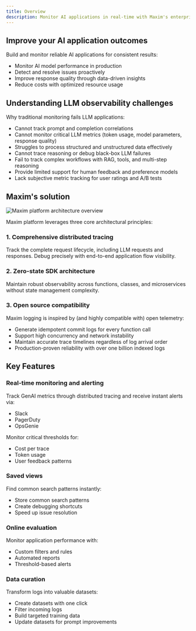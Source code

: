 ```yaml
---
title: Overview
description: Monitor AI applications in real-time with Maxim's enterprise-grade LLM observability platform.
---
```


## Improve your AI application outcomes

Build and monitor reliable AI applications for consistent results:
- Monitor AI model performance in production
- Detect and resolve issues proactively
- Improve response quality through data-driven insights
- Reduce costs with optimized resource usage

## Understanding LLM observability challenges

Why traditional monitoring fails LLM applications:

- Cannot track prompt and completion correlations
- Cannot monitor critical LLM metrics (token usage, model parameters, response quality)
- Struggles to process structured and unstructured data effectively
- Cannot trace reasoning or debug black-box LLM failures
- Fail to track complex workflows with RAG, tools, and multi-step reasoning
- Provide limited support for human feedback and preference models
- Lack subjective metric tracking for user ratings and A/B tests

## Maxim's solution

![Maxim platform architecture overview](/images/docs/observe/overview/observe.png)

Maxim platform leverages three core architectural principles:

### 1. Comprehensive distributed tracing

Track the complete request lifecycle, including LLM requests and responses. Debug precisely with end-to-end application flow visibility.

### 2. Zero-state SDK architecture

Maintain robust observability across functions, classes, and microservices without state management complexity.

### 3. Open source compatibility

Maxim logging is inspired by (and highly compatible with) open telemetry:
- Generate idempotent commit logs for every function call
- Support high concurrency and network instability
- Maintain accurate trace timelines regardless of log arrival order
- Production-proven reliability with over one billion indexed logs

## Key Features

### Real-time monitoring and alerting
Track GenAI metrics through distributed tracing and receive instant alerts via:
- Slack
- PagerDuty
- OpsGenie

Monitor critical thresholds for:
- Cost per trace
- Token usage
- User feedback patterns

<MaximPlayer url="https://drive.google.com/file/d/1Rqqt9WdUBgM8OtsX9ciKEOSOQpKT72CM/preview"/>

### Saved views
Find common search patterns instantly:
- Store common search patterns
- Create debugging shortcuts
- Speed up issue resolution

<MaximPlayer url="https://drive.google.com/file/d/1HMc0wNdZdgz2SvZbYgfeD3CAeFLyDH1R/preview"/>

### Online evaluation
Monitor application performance with:
- Custom filters and rules
- Automated reports
- Threshold-based alerts

<MaximPlayer url="https://drive.google.com/file/d/1e0zAhfpwUpbdKv7xkAjb-42xGVY3zUJr/preview"/>

### Data curation
Transform logs into valuable datasets:
- Create datasets with one click
- Filter incoming logs
- Build targeted training data
- Update datasets for prompt improvements

<MaximPlayer url="https://drive.google.com/file/d/1r3eO0f0yuzZ3rPZUUw9k0HGfpCVePiNH/preview"/>